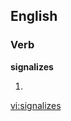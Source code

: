 
==English==

===Verb===
'''signalizes'''

# {{third-person singular of|[[signalize]]}}

[[vi:signalizes]]